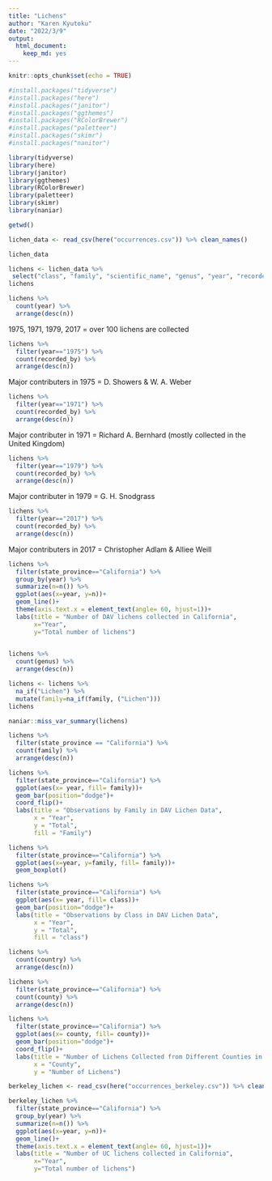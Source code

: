 ```yaml
---
title: "Lichens"
author: "Karen Kyutoku"
date: "2022/3/9"
output: 
  html_document: 
    keep_md: yes
---
```


```r
knitr::opts_chunk$set(echo = TRUE)
```

```r
#install.packages("tidyverse")
#install.packages("here")
#install.packages("janitor")
#install.packages("ggthemes")
#install.packages("RColorBrewer")
#install.packages("paletteer")
#install.packages("skimr")
#install.packages("nanitor")
```
```r
library(tidyverse)
library(here)
library(janitor)
library(ggthemes)
library(RColorBrewer)
library(paletteer)
library(skimr)
library(naniar)
```

```r
getwd()
```

```r
lichen_data <- read_csv(here("occurrences.csv")) %>% clean_names()
```
```r
lichen_data
```
```r
lichens <- lichen_data %>% 
 select("class", "family", "scientific_name", "genus", "year", "recorded_by", "country", "state_province", "county")
lichens
```
```r
lichens %>% 
  count(year) %>% 
  arrange(desc(n))
```
1975, 1971, 1979, 2017 = over 100 lichens are collected

```r
lichens %>% 
  filter(year=="1975") %>% 
  count(recorded_by) %>% 
  arrange(desc(n))
```
Major contributers in 1975 = D. Showers & W. A. Weber

```r
lichens %>% 
  filter(year=="1971") %>% 
  count(recorded_by) %>% 
  arrange(desc(n))
```
Major contributer in 1971 = Richard A. Bernhard (mostly collected in the United Kingdom)

```r
lichens %>% 
  filter(year=="1979") %>% 
  count(recorded_by) %>% 
  arrange(desc(n))
```
Major contributer in 1979 = G. H. Snodgrass

```r
lichens %>% 
  filter(year=="2017") %>% 
  count(recorded_by) %>% 
  arrange(desc(n))
```
Major contributers in 2017 = Christopher Adlam & Alliee Weill

```r
lichens %>% 
  filter(state_province=="California") %>% 
  group_by(year) %>% 
  summarize(n=n()) %>% 
  ggplot(aes(x=year, y=n))+
  geom_line()+
  theme(axis.text.x = element_text(angle= 60, hjust=1))+
  labs(title = "Number of DAV lichens collected in California",
       x="Year",
       y="Total number of lichens")
  
```
```r
lichens %>% 
  count(genus) %>% 
  arrange(desc(n))
```
```r
lichens <- lichens %>% 
  na_if("Lichen") %>% 
  mutate(family=na_if(family, ("Lichen")))
lichens
```
```r
naniar::miss_var_summary(lichens)
```
```r
lichens %>% 
  filter(state_province == "California") %>% 
  count(family) %>% 
  arrange(desc(n))
```

```r
lichens %>% 
  filter(state_province=="California") %>% 
  ggplot(aes(x= year, fill= family))+
  geom_bar(position="dodge")+
  coord_flip()+
  labs(title = "Observations by Family in DAV Lichen Data",
       x = "Year",
       y = "Total",
       fill = "Family")
```

```r
lichens %>% 
  filter(state_province=="California") %>% 
  ggplot(aes(x=year, y=family, fill= family))+
  geom_boxplot()
```

```r
lichens %>% 
  filter(state_province=="California") %>% 
  ggplot(aes(x= year, fill= class))+
  geom_bar(position="dodge")+
  labs(title = "Observations by Class in DAV Lichen Data",
       x = "Year",
       y = "Total",
       fill = "class")
```
```r
lichens %>% 
  count(country) %>% 
  arrange(desc(n))
```
```r
lichens %>% 
  filter(state_province=="California") %>% 
  count(county) %>% 
  arrange(desc(n))
```

```r
lichens %>% 
  filter(state_province=="California") %>% 
  ggplot(aes(x= county, fill= county))+
  geom_bar(position="dodge")+
  coord_flip()+
  labs(title = "Number of Lichens Collected from Different Counties in California",
       x = "County",
       y = "Number of Lichens")
```

```r
berkeley_lichen <- read_csv(here("occurrences_berkeley.csv")) %>% clean_names()
```

```r
berkeley_lichen %>% 
  filter(state_province=="California") %>% 
  group_by(year) %>% 
  summarize(n=n()) %>% 
  ggplot(aes(x=year, y=n))+
  geom_line()+
  theme(axis.text.x = element_text(angle= 60, hjust=1))+
  labs(title = "Number of UC lichens collected in California",
       x="Year",
       y="Total number of lichens")
```
```r

```

